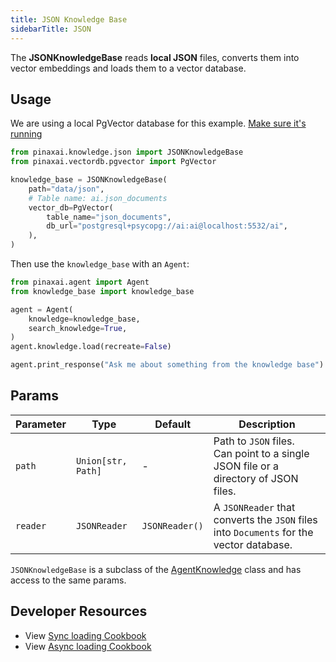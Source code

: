 ```yaml
---
title: JSON Knowledge Base
sidebarTitle: JSON
---
```


The **JSONKnowledgeBase** reads **local JSON** files, converts them into vector embeddings and loads them to a vector database.

## Usage

<Note>

We are using a local PgVector database for this example. [Make sure it's running](https://docs.pinax.tech/vectordb/pgvector)

</Note>

```python knowledge_base.py
from pinaxai.knowledge.json import JSONKnowledgeBase
from pinaxai.vectordb.pgvector import PgVector

knowledge_base = JSONKnowledgeBase(
    path="data/json",
    # Table name: ai.json_documents
    vector_db=PgVector(
        table_name="json_documents",
        db_url="postgresql+psycopg://ai:ai@localhost:5532/ai",
    ),
)
```

Then use the `knowledge_base` with an `Agent`:

```python agent.py
from pinaxai.agent import Agent
from knowledge_base import knowledge_base

agent = Agent(
    knowledge=knowledge_base,
    search_knowledge=True,
)
agent.knowledge.load(recreate=False)

agent.print_response("Ask me about something from the knowledge base")
```

## Params

| Parameter | Type               | Default        | Description                                                                             |
| --------- | ------------------ | -------------- | --------------------------------------------------------------------------------------- |
| `path`    | `Union[str, Path]` | -              | Path to `JSON` files.<br/>Can point to a single JSON file or a directory of JSON files. |
| `reader`  | `JSONReader`       | `JSONReader()` | A `JSONReader` that converts the `JSON` files into `Documents` for the vector database. |

`JSONKnowledgeBase` is a subclass of the [AgentKnowledge](/reference/knowledge/base) class and has access to the same params.

## Developer Resources

- View [Sync loading Cookbook](https://github.com/Pinax-Labs/pinaxai/blob/main/cookbook/agent_concepts/knowledge/json_kb.py)
- View [Async loading Cookbook](https://github.com/Pinax-Labs/pinaxai/blob/main/cookbook/agent_concepts/knowledge/json_kb_async.py)
